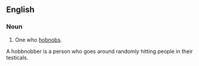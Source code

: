 ==English==

===Noun===
{{en-noun}}

# One who [[hobnob]]s.

A hobbnobber is a person who goes around randomly hitting people in their testicals.
